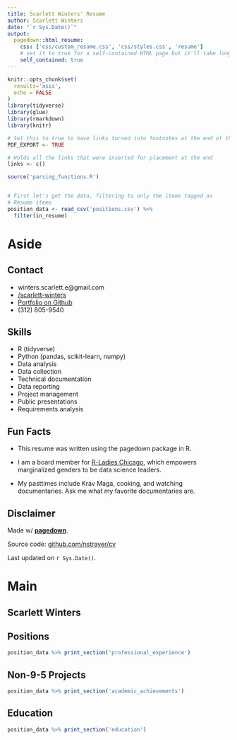 ```yaml
---
title: Scarlett Winters' Resume
author: Scarlett Winters
date: "`r Sys.Date()`"
output:
  pagedown::html_resume:
    css: ['css/custom_resume.css', 'css/styles.css', 'resume']
    # set it to true for a self-contained HTML page but it'll take longer to render
    self_contained: true
---
```


```r
knitr::opts_chunk$set(
  results='asis', 
  echo = FALSE
)
library(tidyverse)
library(glue)
library(rmarkdown)
library(knitr)

# Set this to true to have links turned into footnotes at the end of the document
PDF_EXPORT <- TRUE

# Holds all the links that were inserted for placement at the end
links <- c()

source('parsing_functions.R')


# First let's get the data, filtering to only the items tagged as
# Resume items
position_data <- read_csv('positions.csv') %>% 
  filter(in_resume) 
```


Aside
================================================================================

Contact {#contact}
--------------------------------------------------------------------------------

- <i class="fa fa-envelope"></i> winters.scarlett.e@gmail.com
- <i class="fa fa-linkedin"></i> [/scarlett-winters](https://www.linkedin.com/in/scarlett-winters/)
- <i class="fa fa-github"></i> [Portfolio on Github](https://github.com/scarlett425/portfolio)
- <i class="fa fa-phone"></i> (312) 805-9540

Skills {#skills}
--------------------------------------------------------------------------------

- R (tidyverse)
- Python (pandas, scikit-learn, numpy)
- Data analysis
- Data collection
- Technical documentation
- Data reporting
- Project management
- Public presentations
- Requirements analysis

Fun Facts {#projects}
--------------------------------------------------------------------------------

- This resume was written using the pagedown package in R.

- I am a board member for [R-Ladies Chicago](https://rladieschicago.org), which empowers marginalized genders to be data science leaders.

- My pasttimes include Krav Maga, cooking, and watching documentaries. Ask me what my favorite documentaries are.


Disclaimer {#disclaimer}
--------------------------------------------------------------------------------

Made w/ [**pagedown**](https://github.com/rstudio/pagedown). 

Source code: [github.com/nstrayer/cv](https://github.com/scarlett425/cv)

Last updated on `r Sys.Date()`.

Main
================================================================================

Scarlett Winters {#title}
--------------------------------------------------------------------------------

Positions {data-icon=suitcase}
--------------------------------------------------------------------------------


```r
position_data %>% print_section('professional_experience')
```


Non-9-5 Projects {data-icon=laptop}
--------------------------------------------------------------------------------

```r
position_data %>% print_section('academic_achievements')
```

Education {data-icon=graduation-cap data-concise=true}
--------------------------------------------------------------------------------

```r
position_data %>% print_section('education')
```
